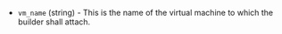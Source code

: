 <!-- Code generated from the comments of the Config struct in builder/virtualbox/vm/config.go; DO NOT EDIT MANUALLY -->

- `vm_name` (string) - This is the name of the virtual machine to which the
   builder shall attach.
